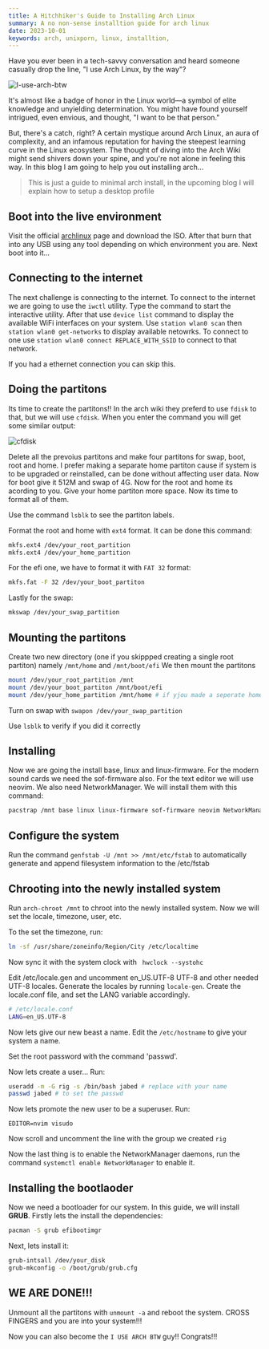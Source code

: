 ```yaml
---
title: A Hitchhiker's Guide to Installing Arch Linux
summary: A no non-sense installtion guide for arch linux
date: 2023-10-01
keywords: arch, unixporn, linux, installtion,
---
```


Have you ever been in a tech-savvy conversation and heard someone casually drop the line, "I use Arch Linux, by the way"?

![I-use-arch-btw](https://cdn.jabed.dev/i-use-arch-btw.png)

It's almost like a badge of honor in the Linux world—a symbol of elite knowledge and unyielding determination. You might have found yourself intrigued, even envious, and thought, "I want to be that person."

But, there's a catch, right? A certain mystique around Arch Linux, an aura of complexity, and an infamous reputation for having the steepest learning curve in the Linux ecosystem. The thought of diving into the Arch Wiki might send shivers down your spine, and you're not alone in feeling this way. In this blog I am going to help you out installing arch...

> This is just a guide to minimal arch install, in the upcoming blog I will explain how to setup a desktop profile

## Boot into the live environment

Visit the official [archlinux](https://archlinux.org) page and download the ISO. After that burn that into any USB using any tool depending on which environment you are. Next boot into it...

## Connecting to the internet

The next challenge is connecting to the internet. To connect to the internet we are going to use the `iwctl` utility. Type the command to start the interactive utility. After that use `device list` command to display the available WiFi interfaces on your system. Use `station wlan0 scan` then `station wlan0 get-networks` to display available netowrks. To connect to one use `station wlan0 connect REPLACE_WITH_SSID` to connect to that network.

If you had a ethernet connection you can skip this.

## Doing the partitons

Its time to create the partitons!! In the arch wiki they preferd to use `fdisk` to that, but we will use `cfdisk`. When you enter the command you will get some similar output:

![cfdisk](https://cdn.jabed.dev/arch-install-cfdisk.png)

Delete all the prevoius partitons and make four partitons for swap, boot, root and home. I prefer making a separate home partiton cause if system is to be upgraded or reinstalled, can be done without affecting user data. Now for boot give it 512M and swap of 4G. Now for the root and home its acording to you. Give your home partiton more space. Now its time to format all of them.

Use the command `lsblk` to see the partiton labels.

Format the root and home with `ext4` format. It can be done this command:

```bash
mkfs.ext4 /dev/your_root_partition
mkfs.ext4 /dev/your_home_partition
```

For the efi one, we have to format it with `FAT 32` format:

```bash
mkfs.fat -F 32 /dev/your_boot_partiton
```

Lastly for the swap:

```bash
mkswap /dev/your_swap_partition
```

## Mounting the partitons

Create two new directory (one if you skippped creating a single root partiton) namely `/mnt/home` and `/mnt/boot/efi`
We then mount the partitons

```bash
mount /dev/your_root_partition /mnt
mount /dev/your_boot_partiton /mnt/boot/efi
mount /dev/your_home_partition /mnt/home # if yjou made a seperate home partiton
```

Turn on swap with `swapon /dev/your_swap_partition`

Use `lsblk` to verify if you did it correctly

## Installing

Now we are going the install base, linux and linux-firmware. For the modern sound cards we need the sof-firmware also. For the text editor we will use neovim. We also need NetworkManager. We will install them with this command:

```bash
pacstrap /mnt base linux linux-firmware sof-firmware neovim NetworkManager
```

## Configure the system

Run the command `genfstab -U /mnt >> /mnt/etc/fstab` to automatically generate and append filesystem information to the /etc/fstab

## Chrooting into the newly installed system

Run `arch-chroot /mnt` to chroot into the newly installed system. Now we will set the locale, timezone, user, etc.

To the set the timezone, run:

```bash
ln -sf /usr/share/zoneinfo/Region/City /etc/localtime
```

Now sync it with the system clock with ` hwclock --systohc`

Edit /etc/locale.gen and uncomment en_US.UTF-8 UTF-8 and other needed UTF-8 locales. Generate the locales by running `locale-gen`. Create the locale.conf file, and set the LANG variable accordingly.

```bash
# /etc/locale.conf
LANG=en_US.UTF-8
```

Now lets give our new beast a name. Edit the `/etc/hostname` to give your system a name.

Set the root password with the command 'passwd'.

Now lets create a user...
Run:

```bash
useradd -m -G rig -s /bin/bash jabed # replace with your name
passwd jabed # to set the passwd
```

Now lets promote the new user to be a superuser. Run:

```
EDITOR=nvim visudo
```

Now scroll and uncomment the line with the group we created `rig`

Now the last thing is to enable the NetworkManager daemons, run the command `systemctl enable NetworkManager` to enable it.

## Installing the bootlaoder

Now we need a bootloader for our system. In this guide, we will install **GRUB**. Firstly lets the install the dependencies:

```bash
pacman -S grub efibootimgr
```

Next, lets install it:

```bash
grub-intsall /dev/your_disk
grub-mkconfig -o /boot/grub/grub.cfg
```

## WE ARE DONE!!!

Unmount all the partitons with `unmount -a` and reboot the system.
CROSS FINGERS and you are into your system!!!

Now you can also become the `I USE ARCH BTW` guy!! Congrats!!!
